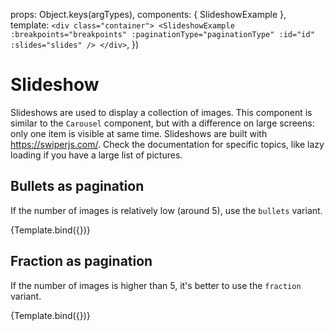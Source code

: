 
<Meta title="Components/Slideshow" component={SlideshowExample} />

  props: Object.keys(argTypes),
  components: { SlideshowExample },
  template: `
    <div class="container">
      <SlideshowExample
        :breakpoints="breakpoints"
        :paginationType="paginationType"
        :id="id"
        :slides="slides"
      />
    </div>
    `,
})

# Slideshow

Slideshows are used to display a collection of images. This component is similar to the `Carousel` component, but with a difference on large screens: only one item is visible at same time.
Slideshows are built with https://swiperjs.com/. Check the documentation for specific topics, like lazy loading if you have a large list of pictures.

## Bullets as pagination

If the number of images is relatively low (around 5), use the `bullets` variant.

<Canvas>
  <Story
    name="With bullets"
    args={{
      id: 1,
      paginationType: 'bullets',
      slides: [
        {
          image: {
            src: 'https://picsum.photos/1024/768/?image=29',
            width: '1024',
            height: '768',
            alt: 'image name',
          },
          caption: {
            title: 'Image one title',
            description: 'Image one description',
            copyright: 'Photograph name',
          },
        },
        {
          image: {
            src: 'https://picsum.photos/1024/768/?image=28',
            width: '1024',
            height: '768',
            alt: 'image name',
          },
          caption: {
            title: 'Image two, title without description',
            copyright: 'Photograph name',
          },
        },
        {
          image: {
            src: 'https://picsum.photos/1024/768/?image=1045',
            width: '1024',
            height: '768',
            alt: 'image name',
          },
          caption: {
            description: 'Image three, description only',
            copyright: 'Photograph name',
          },
        },
      ],
    }}
  >
    {Template.bind({})}
  </Story>
</Canvas>

## Fraction as pagination

If the number of images is higher than 5, it's better to use the `fraction` variant.

<Canvas>
  <Story
    name="With fraction"
    args={{
      id: 2,
      paginationType: 'fraction',
      slides: [
        {
          image: {
            src: 'https://picsum.photos/1024/768/?image=29',
            width: '1024',
            height: '768',
            alt: 'image name',
          },
          caption: {
            title: 'Image title',
            copyright: 'Photograph name',
          },
        },
        {
          image: {
            src: 'https://picsum.photos/1024/768/?image=28',
            width: '1024',
            height: '768',
            alt: 'image name',
          },
          caption: {
            title: 'Image title with potentially long description',
            description:
              'Example of a very long textual description, the caption is displayed on several lines, the slideshow height is adapted automatically. Example of a very long textual description. ',
            copyright: 'Photograph name',
          },
        },
        {
          image: {
            src: 'https://picsum.photos/1024/768/?image=10',
            width: '1024',
            height: '768',
            alt: 'image name',
          },
          caption: {
            title: 'Image title',
            copyright: 'Photograph name',
          },
        },
        {
          image: {
            src: 'https://picsum.photos/1024/768/?image=11',
            width: '1024',
            height: '768',
            alt: 'image name',
          },
          caption: {
            title: 'Image title',
            copyright: 'Photograph name',
          },
        },
        {
          image: {
            src: 'https://picsum.photos/1024/768/?image=114',
            width: '1024',
            height: '768',
            alt: 'image name',
          },
          caption: {
            title: 'Image title',
            copyright: 'Photograph name',
          },
        },
        {
          image: {
            src: 'https://picsum.photos/1024/768/?image=128',
            width: '1024',
            height: '768',
            alt: 'image name',
          },
          caption: {
            title: 'Image title',
            copyright: 'Photograph name',
          },
        },
        {
          image: {
            src: 'https://picsum.photos/1024/768/?image=15',
            width: '1024',
            height: '768',
            alt: 'image name',
          },
          caption: {
            title: 'Image title',
            copyright: 'Photograph name',
          },
        },
        {
          image: {
            src: 'https://picsum.photos/1024/768/?image=177',
            width: '1024',
            height: '768',
            alt: 'image name',
          },
          caption: {
            title: 'Image title',
            copyright: 'Photograph name',
          },
        },
      ],
    }}
  >
    {Template.bind({})}
  </Story>
</Canvas>



